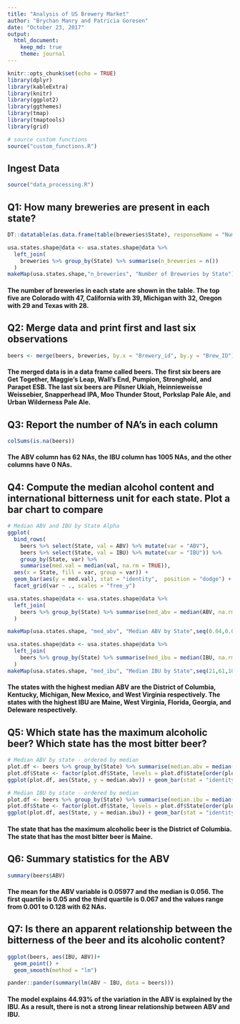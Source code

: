 ```yaml
---
title: "Analysis of US Brewery Market"
author: "Brychan Manry and Patricia Goresen"
date: "October 23, 2017"
output: 
  html_document:
    keep_md: true
    theme: journal
---
```


```r
knitr::opts_chunk$set(echo = TRUE)
library(dplyr)
library(kableExtra)
library(knitr)
library(ggplot2)
library(ggthemes)
library(tmap)
library(tmaptools)
library(grid)

# source custom functions
source("custom_functions.R")
```

## Ingest Data
```r
source("data_processing.R")
```

## Q1: How many breweries are present in each state?
```r
DT::datatable(as.data.frame(table(breweries$State), responseName = "Number of Breweries") %>% rename(State = Var1), rownames = FALSE)
```

```r
usa.states.shape@data <- usa.states.shape@data %>%
  left_join(
    breweries %>% group_by(State) %>% summarise(n_breweries = n())
  )
makeMap(usa.states.shape,"n_breweries", "Number of Breweries by State")
```

#### The number of breweries in each state are shown in the table. The top five are Colorado with 47, California with 39, Michigan with 32, Oregon with 29 and Texas with 28.

## Q2: Merge data and print first and last six observations
```r
beers <- merge(beers, breweries, by.x = "Brewery_id", by.y = "Brew_ID")
```
#### The merged data is in a data frame called beers. The first six beers are Get Together, Maggie's Leap, Wall's End, Pumpion, Stronghold, and Parapet ESB. The last six beers are Pilsner Ukiah, Heinnieweisse Weissebier, Snapperhead IPA, Moo Thunder Stout, Porkslap Pale Ale, and Urban Wilderness Pale Ale.

## Q3: Report the number of NA's in each column
```r
colSums(is.na(beers))
```
#### The ABV column has 62 NAs, the IBU column has 1005 NAs, and the other columns have 0 NAs.

## Q4: Compute the median alcohol content and international bitterness unit for each state. Plot a bar chart to compare
```r
# Median ABV and IBU by State Alpha
ggplot(
  bind_rows(
    beers %>% select(State, val = ABV) %>% mutate(var = "ABV"),
    beers %>% select(State, val = IBU) %>% mutate(var = "IBU")) %>%
    group_by(State, var) %>%
    summarise(med.val = median(val, na.rm = TRUE)),
  aes(x = State, fill = var, group = var)) +
  geom_bar(aes(y = med.val), stat = "identity",  position = "dodge") +
  facet_grid(var ~ ., scales = "free_y")

```

```r
usa.states.shape@data <- usa.states.shape@data %>%
  left_join(
    beers %>% group_by(State) %>% summarise(med_abv = median(ABV, na.rm = TRUE))
  )

makeMap(usa.states.shape, "med_abv", "Median ABV by State",seq(0.04,0.07,.005))
```

```r
usa.states.shape@data <- usa.states.shape@data %>%
  left_join(
    beers %>% group_by(State) %>% summarise(med_ibu = median(IBU, na.rm = TRUE))
  )
makeMap(usa.states.shape, "med_ibu", "Median IBU by State",seq(21,61,10))
```

#### The states with the highest median ABV are the District of Columbia, Kentucky, Michigan, New Mexico, and West Virginia respectively. The states with the highest IBU are Maine, West Virginia, Florida, Georgia, and Deleware respectively.

## Q5: Which state has the maximum alcoholic beer? Which state has the most bitter beer?
```r
# Median ABV by state - ordered by median
plot.df <- beers %>% group_by(State) %>% summarise(median.abv = median(ABV, na.rm = TRUE))
plot.df$State <- factor(plot.df$State, levels = plot.df$State[order(plot.df$median.abv, decreasing = TRUE)])
ggplot(plot.df, aes(State, y = median.abv)) + geom_bar(stat = "identity")

# Median IBU by state - ordered by median
plot.df <- beers %>% group_by(State) %>% summarise(median.ibu = median(IBU, na.rm = TRUE))
plot.df$State <- factor(plot.df$State, levels = plot.df$State[order(plot.df$median.ibu, decreasing = TRUE)])
ggplot(plot.df, aes(State, y = median.ibu)) + geom_bar(stat = "identity")

```
#### The state that has the maximum alcoholic beer is the District of Columbia. The state that has the most bitter beer is Maine.

## Q6: Summary statistics for the ABV
```r
summary(beers$ABV)
```
#### The mean for the ABV variable is 0.05977 and the median is 0.056. The first quartile is 0.05 and the third quartile is 0.067 and the values range from 0.001 to 0.128 with 62 NAs.

## Q7: Is there an apparent relationship between the bitterness of the beer and its alcoholic content?
```r
ggplot(beers, aes(IBU, ABV))+
  geom_point() +
  geom_smooth(method = "lm")

pander::pander(summary(lm(ABV ~ IBU, data = beers)))

```


#### The model explains 44.93% of the variation in the ABV is explained by the IBU. As a result, there is not a strong linear relationship between ABV and IBU.









